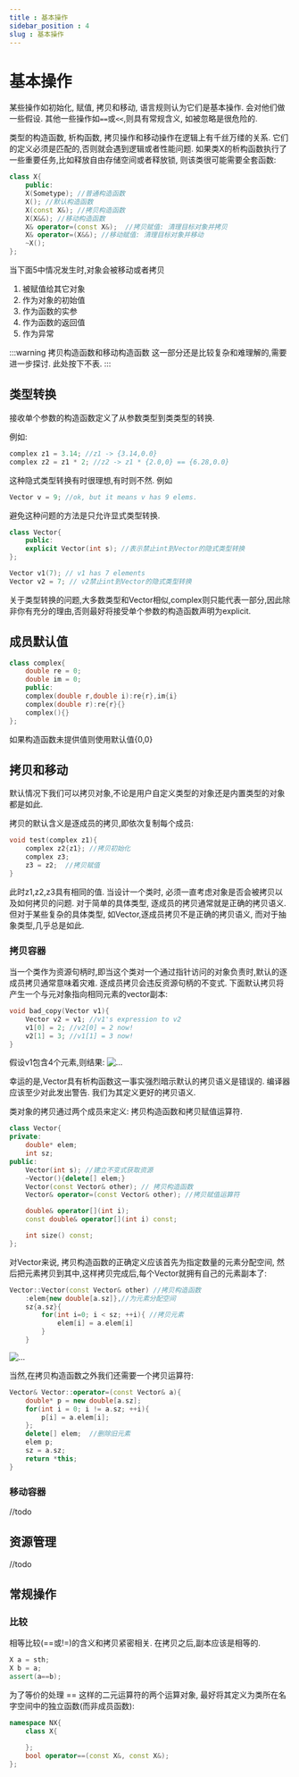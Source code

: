 ```yaml
---
title : 基本操作
sidebar_position : 4
slug : 基本操作
---
```

# 基本操作

某些操作如初始化, 赋值, 拷贝和移动, 语言规则认为它们是基本操作. 会对他们做一些假设. 其他一些操作如`==`或`<<`,则具有常规含义, 如被忽略是很危险的. 

类型的构造函数, 析构函数, 拷贝操作和移动操作在逻辑上有千丝万缕的关系. 它们的定义必须是匹配的,否则就会遇到逻辑或者性能问题. 如果类X的析构函数执行了一些重要任务,比如释放自由存储空间或者释放锁, 则该类很可能需要全套函数:

```cpp title="x"
class X{
    public:
    X(Sometype); //普通构造函数
    X(); //默认构造函数
    X(const X&); //拷贝构造函数
    X(X&&); //移动构造函数
    X& operator=(const X&);  //拷贝赋值: 清理目标对象并拷贝
    X& operator=(X&&); //移动赋值: 清理目标对象并移动
    ~X();
};
```

当下面5中情况发生时,对象会被移动或者拷贝
1. 被赋值给其它对象
2. 作为对象的初始值
3. 作为函数的实参
4. 作为函数的返回值
5. 作为异常

:::warning 拷贝构造函数和移动构造函数
这一部分还是比较复杂和难理解的,需要进一步探讨. 此处按下不表. 
:::


## 类型转换

接收单个参数的构造函数定义了从参数类型到类类型的转换. 

例如:

```cpp
complex z1 = 3.14; //z1 -> {3.14,0.0}
complex z2 = z1 * 2; //z2 -> z1 * {2.0,0} == {6.28,0.0}
```
这种隐式类型转换有时很理想,有时则不然. 例如
```cpp 
Vector v = 9; //ok, but it means v has 9 elems.
```
避免这种问题的方法是只允许显式类型转换. 

```cpp
class Vector{
    public:
    explicit Vector(int s); //表示禁止int到Vector的隐式类型转换
};

Vector v1(7); // v1 has 7 elements
Vector v2 = 7; // v2禁止int到Vector的隐式类型转换
```

关于类型转换的问题,大多数类型和Vector相似,complex则只能代表一部分,因此除非你有充分的理由,否则最好将接受单个参数的构造函数声明为explicit.

## 成员默认值

```cpp
class complex{
    double re = 0;
    double im = 0;
    public:
    complex(double r,double i):re{r},im{i}
    complex(double r):re{r}{}
    complex(){}
};
```
如果构造函数未提供值则使用默认值\{0,0}

## 拷贝和移动

默认情况下我们可以拷贝对象,不论是用户自定义类型的对象还是内置类型的对象都是如此.

拷贝的默认含义是逐成员的拷贝,即依次复制每个成员:

```cpp
void test(complex z1){
    complex z2{z1}; //拷贝初始化
    complex z3;
    z3 = z2;  //拷贝赋值
}
```
此时z1,z2,z3具有相同的值. 当设计一个类时, 必须一直考虑对象是否会被拷贝以及如何拷贝的问题. 对于简单的具体类型, 逐成员的拷贝通常就是正确的拷贝语义. 但对于某些复杂的具体类型, 如Vector,逐成员拷贝不是正确的拷贝语义, 而对于抽象类型,几乎总是如此.

### 拷贝容器

当一个类作为资源句柄时,即当这个类对一个通过指针访问的对象负责时,默认的逐成员拷贝通常意味着灾难. 逐成员拷贝会违反资源句柄的不变式. 下面默认拷贝将产生一个与元对象指向相同元素的vector副本:

```cpp
void bad_copy(Vector v1){
    Vector v2 = v1; //v1's expression to v2
    v1[0] = 2; //v2[0] = 2 now!
    v2[1] = 3; //v1[1] = 3 now!
}
```

假设v1包含4个元素,则结果:
![...](/res/copy_class.png)

幸运的是,Vector具有析构函数这一事实强烈暗示默认的拷贝语义是错误的. 编译器应该至少对此发出警告. 我们为其定义更好的拷贝语义.

类对象的拷贝通过两个成员来定义: 拷贝构造函数和拷贝赋值运算符.

```cpp
class Vector{
private:
    double* elem;
    int sz;
public:
    Vector(int s); //建立不变式获取资源
    ~Vector(){delete[] elem;}
    Vector(const Vector& other); // 拷贝构造函数
    Vector& operator=(const Vector& other); //拷贝赋值运算符

    double& operator[](int i);
    const double& operator[](int i) const;

    int size() const;
};
```

对Vector来说, 拷贝构造函数的正确定义应该首先为指定数量的元素分配空间, 然后把元素拷贝到其中,这样拷贝完成后,每个Vector就拥有自己的元素副本了:
```cpp
Vector::Vector(const Vector& other) //拷贝构造函数
    :elem{new double[a.sz]},//为元素分配空间
    sz{a.sz}{
        for(int i=0; i < sz; ++i){ //拷贝元素
            elem[i] = a.elem[i]
        }
    }
```
![...](/res/copy_class2.png)

当然,在拷贝构造函数之外我们还需要一个拷贝运算符:
```cpp title="拷贝赋值运算符"
Vector& Vector::operator=(const Vector& a){
    double* p = new double[a.sz];
    for(int i = 0; i != a.sz; ++i){
        p[i] = a.elem[i];
    };
    delete[] elem;  //删除旧元素
    elem p;
    sz = a.sz;
    return *this;
}
```

### 移动容器

//todo

## 资源管理

//todo

## 常规操作

### 比较

相等比较(==或!=)的含义和拷贝紧密相关. 在拷贝之后,副本应该是相等的.
```cpp
X a = sth;
X b = a;
assert(a==b);
```
为了等价的处理 == 这样的二元运算符的两个运算对象, 最好将其定义为类所在名字空间中的独立函数(而非成员函数):
```cpp
namespace NX{
    class X{

    };
    bool operator==(const X&, const X&);
};
```






